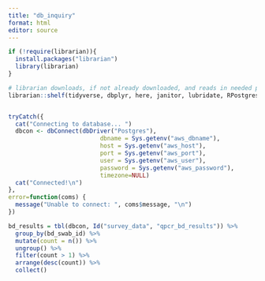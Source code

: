 ```yaml
---
title: "db_inquiry"
format: html
editor: source
---
```



```r
if (!require(librarian)){
  install.packages("librarian")
  library(librarian)
}

# librarian downloads, if not already downloaded, and reads in needed packages
librarian::shelf(tidyverse, dbplyr, here, janitor, lubridate, RPostgres, stringr, DBI, parsedate, uuid, hms)


tryCatch({
  cat("Connecting to database... ")
  dbcon <- dbConnect(dbDriver("Postgres"),
                          dbname = Sys.getenv("aws_dbname"),
                          host = Sys.getenv("aws_host"),
                          port = Sys.getenv("aws_port"),
                          user = Sys.getenv("aws_user"),
                          password = Sys.getenv("aws_password"),
                          timezone=NULL)
  cat("Connected!\n")
},
error=function(coms) {
  message("Unable to connect: ", coms$message, "\n")
})

```

```r
bd_results = tbl(dbcon, Id("survey_data", "qpcr_bd_results")) %>%
  group_by(bd_swab_id) %>%
  mutate(count = n()) %>%
  ungroup() %>%
  filter(count > 1) %>%
  arrange(desc(count)) %>%
  collect()
  
```